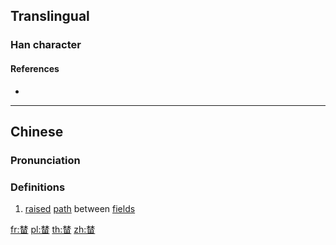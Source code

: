 ==Translingual==

===Han character===
{{Han char|rn=75|rad=木|as=09|sn=13|four=44609|canj=DDW,XDDW|ids=⿱林田}}

====References====
* {{Han ref|kx=0542.191|hdz=21244.060|uh=6983|ud=27011|bh=DEC6|bd=57030}}

----

==Chinese==
{{zh-forms}}

===Pronunciation===
{{zh-pron
|m=tán
|c=dam4,tam4
|mc=
|oc=
|ma=
|cat=n
}}

===Definitions===
# [[raise]]d [[path]] between [[field]]s

[[fr:榃]]
[[pl:榃]]
[[th:榃]]
[[zh:榃]]